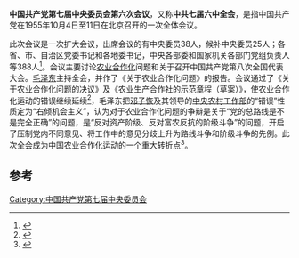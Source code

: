 '''中国共产党第七届中央委员会第六次会议'''，又称'''中共七届六中全会'''，是指中国共产党在1955年10月4日至11日在北京召开的一次全体会议。

此次会议是一次扩大会议，出席会议的有中央委员38人，候补中央委员25人；各省、市、自治区党委书记和各地委书记，中央各部委和国家机关各部门党组负责人等388人<ref>{{cite news|title=中共七届六中全会（扩大）简介|url=http://www.china.com.cn/guoqing/2012-08/29/content_26365088.htm|accessdate=2015-02-11|newspaper=中国网|archive-date=2016-03-05|archive-url=https://web.archive.org/web/20160305025408/http://www.china.com.cn/guoqing/2012-08/29/content_26365088.htm|dead-url=no}}</ref>。会议主要讨论[[农业合作化|农业合作化]]问题和关于召开中国共产党第八次全国代表大会。[[毛泽东|毛泽东]]主持全会，并作了《关于农业合作化问题》的报告。会议通过了《关于农业合作化问题的决议》及《农业生产合作社的示范章程（草案）》，使农业合作化运动的错误继续延续<ref>{{cite news|title=中国共产党第七届中央委员会历次全体会议|url=http://news.xinhuanet.com/ziliao/2003-01/20/content_696694_3.htm|accessdate=2015-02-11|newspaper=新华网|archive-date=2015-02-11|archive-url=https://web.archive.org/web/20150211175810/http://news.xinhuanet.com/ziliao/2003-01/20/content_696694_3.htm|dead-url=no}}</ref>，毛泽东把[[邓子恢|邓子恢]]及其领导的[[中共中央农村工作部|中央农村工作部]]的“错误”性质定为“右倾机会主义”，认为对于农业合作化问题的争辩是关于“党的总路线是不是完全正确”的问题，是“反对资产阶级、反对富农反抗的阶级斗争”的问题，开启了压制党内不同意见、将工作中的意见分歧上升为路线斗争和阶级斗争的先例。此次全会成为中国农业合作化运动的一个重大转折点<ref>{{cite book|title=中国当代史 ||last1= [[郭大钧|郭大钧]]  |publisher= 北京师范大学出版社 |year=2011 |page=50}}</ref>。
==参考==
{{reflist}}
{{中国政治小作品}}
{{中国共产党的重要会议}}

[[Category:中国共产党第七届中央委员会|Category:中国共产党第七届中央委员会]]